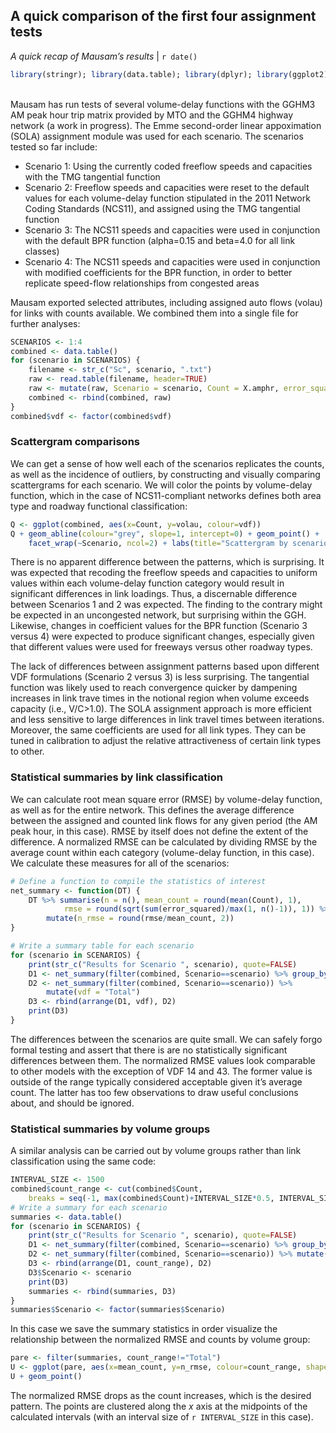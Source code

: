 ## A quick comparison of the first four assignment tests
_A quick recap of Mausam's results_ | `r date()`

```r
library(stringr); library(data.table); library(dplyr); library(ggplot2)
```

<br>
Mausam has run tests of several volume-delay functions with the GGHM3 AM peak hour trip matrix provided by MTO and the GGHM4 highway network (a work in progress). The Emme second-order linear appoximation (SOLA) assignment module was used for each scenario. The scenarios tested so far include:

- Scenario 1: Using the currently coded freeflow speeds and capacities with the TMG tangential function
- Scenario 2: Freeflow speeds and capacities were reset to the default values for each volume-delay function stipulated in the 2011 Network Coding Standards (NCS11), and assigned using the TMG tangential function
- Scenario 3: The NCS11 speeds and capacities were used in conjunction with the default BPR function (alpha=0.15 and beta=4.0 for all link classes)
- Scenario 4: The NCS11 speeds and capacities were used in conjunction with modified coefficients for the BPR function, in order to better replicate speed-flow relationships from congested areas

Mausam exported selected attributes, including assigned auto flows (volau) for links with counts available. We combined them into a single file for further analyses:

```r
SCENARIOS <- 1:4
combined <- data.table()
for (scenario in SCENARIOS) {
    filename <- str_c("Sc", scenario, ".txt")
    raw <- read.table(filename, header=TRUE)
    raw <- mutate(raw, Scenario = scenario, Count = X.amphr, error_squared = (Count-volau)**2)
    combined <- rbind(combined, raw)
}
combined$vdf <- factor(combined$vdf)
```

### Scattergram comparisons
We can get a sense of how well each of the scenarios replicates the counts, as well as the incidence of outliers, by constructing and visually comparing scattergrams for each scenario. We will color the points by volume-delay function, which in the case of NCS11-compliant networks defines both area type and roadway functional classification:

```r
Q <- ggplot(combined, aes(x=Count, y=volau, colour=vdf))
Q + geom_abline(colour="grey", slope=1, intercept=0) + geom_point() +
    facet_wrap(~Scenario, ncol=2) + labs(title="Scattergram by scenario")
```

There is no apparent difference between the patterns, which is surprising. It was expected that recoding the freeflow speeds and capacities to uniform values within each volume-delay function category would result in significant differences in link loadings. Thus, a discernable difference between Scenarios 1 and 2 was expected. The finding to the contrary might be expected in an uncongested network, but surprising within the GGH. Likewise, changes in coefficient values for the BPR function (Scenario 3 versus 4) were expected to produce significant changes, especially given that different values were used for freeways versus other roadway types.

The lack of differences between assignment patterns based upon different VDF formulations (Scenario 2 versus 3) is less surprising. The tangential function was likely used to reach convergence quicker by dampening increases in link trave times in the notional region when volume exceeds capacity (i.e., V/C>1.0). The SOLA assignment approach is more efficient and less sensitive to large differences in link travel times between iterations. Moreover, the same coefficients are used for all link types. They can be tuned in calibration to adjust the relative attractiveness of certain link types to other. 

### Statistical summaries by link classification
We can calculate root mean square error (RMSE) by volume-delay function, as well as for the entire network. This defines the average difference between the assigned and counted link flows for any given period (the AM peak hour, in this case). RMSE by itself does not define the extent of the difference. A normalized RMSE can be calculated by dividing RMSE by the average count within each category (volume-delay function, in this case). We calculate these measures for all of the scenarios:

```r
# Define a function to compile the statistics of interest
net_summary <- function(DT) {
    DT %>% summarise(n = n(), mean_count = round(mean(Count), 1),
            rmse = round(sqrt(sum(error_squared)/max(1, n()-1)), 1)) %>%
        mutate(n_rmse = round(rmse/mean_count, 2))
}

# Write a summary table for each scenario
for (scenario in SCENARIOS) {
    print(str_c("Results for Scenario ", scenario), quote=FALSE)
    D1 <- net_summary(filter(combined, Scenario==scenario) %>% group_by(vdf))
    D2 <- net_summary(filter(combined, Scenario==scenario)) %>%
        mutate(vdf = "Total")
    D3 <- rbind(arrange(D1, vdf), D2)
    print(D3)
}
```

The differences between the scenarios are quite small. We can safely forgo formal testing and assert that there is are no statistically significant differences between them. The normalized RMSE values look comparable to other models with the exception of VDF 14 and 43. The former value is outside of the range typically considered acceptable given it's average count. The latter has too few observations to draw useful conclusions about, and should be ignored.

### Statistical summaries by volume groups
A similar analysis can be carried out by volume groups rather than link classification using the same code:
```r
INTERVAL_SIZE <- 1500
combined$count_range <- cut(combined$Count, 
    breaks = seq(-1, max(combined$Count)+INTERVAL_SIZE*0.5, INTERVAL_SIZE))
# Write a summary for each scenario
summaries <- data.table()
for (scenario in SCENARIOS) {
    print(str_c("Results for Scenario ", scenario), quote=FALSE)
    D1 <- net_summary(filter(combined, Scenario==scenario) %>% group_by(count_range))
    D2 <- net_summary(filter(combined, Scenario==scenario)) %>% mutate(count_range = "Total")
    D3 <- rbind(arrange(D1, count_range), D2)
    D3$Scenario <- scenario
    print(D3)
    summaries <- rbind(summaries, D3)
}
summaries$Scenario <- factor(summaries$Scenario)
```

In this case we save the summary statistics in order visualize the relationship between the normalized RMSE and counts by volume group:

```r
pare <- filter(summaries, count_range!="Total")
U <- ggplot(pare, aes(x=mean_count, y=n_rmse, colour=count_range, shape=Scenario))
U + geom_point()
```

The normalized RMSE drops as the count increases, which is the desired pattern. The points are clustered along the _x_ axis at the midpoints of the calculated intervals (with an interval size of `r INTERVAL_SIZE` in this case). 
